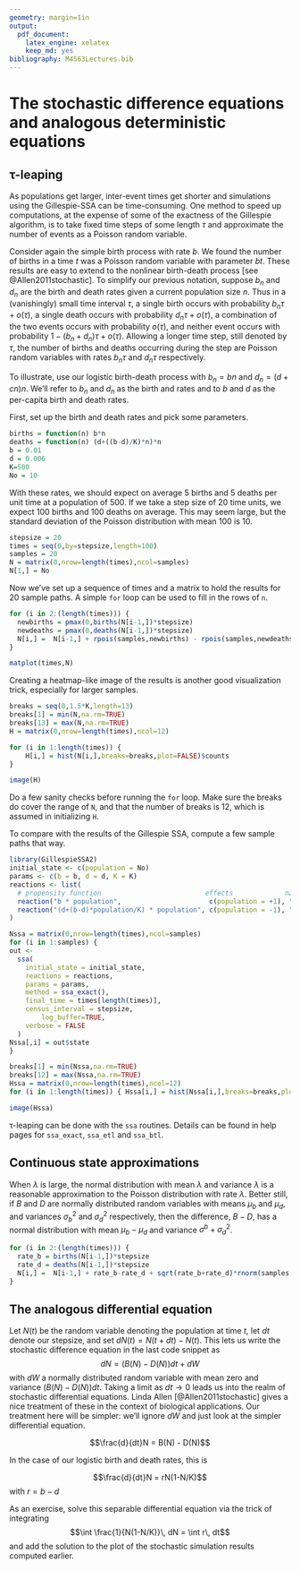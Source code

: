 ```yaml
---
geometry: margin=1in
output:
  pdf_document:
    latex_engine: xelatex
    keep_md: yes
bibliography: M4563Lectures.bib
---
```


# The stochastic difference equations and analogous deterministic equations

## τ-leaping

As populations get larger, inter-event times get shorter and simulations using the Gillespie-SSA can be time-consuming.  One method to speed up computations, at the expense of some of the exactness of the Gillespie algorithm, is to take fixed time steps of some length $\tau$ and approximate the number of events as a Poisson random variable.  

Consider again the simple birth process with rate $b$.  We found the number of births in a time $t$ was a Poisson random variable with parameter $bt$.  These results are easy to extend to the nonlinear birth-death process [see @Allen2011stochastic].  To simplify our previous notation, suppose $b_n$ and $d_n$ are the birth and death rates given a current population size $n$.  Thus in a (vanishingly) small time interval $\tau$, a single birth occurs with probability $b_n\tau + o(\tau)$, a single death occurs with probability $d_n\tau + o(\tau)$, a combination of the two events occurs with probability $o(\tau)$, and neither event occurs with probability $1 - (b_n + d_n)\tau + o(\tau)$.  Allowing a longer time step, still denoted by $\tau$, the number of births and deaths occurring during the step are Poisson random variables with rates $b_n\tau$ and $d_n\tau$ respectively.  

To illustrate, use our logistic birth-death process with $b_n = bn$ and $d_n = (d+cn)n$.  We'll refer to $b_n$ and $d_n$ as the birth and rates and to $b$ and $d$ as the per-capita birth and death rates. 

First,  set up the birth and death rates and pick some parameters.

```r
births = function(n) b*n
deaths = function(n) (d+((b-d)/K)*n)*n
b = 0.01
d = 0.006
K=500
No = 10
```

With these rates, we should expect on average 5 births and 5 deaths per unit time at a population of 500.  If we take a step size of 20 time units, we expect 100 births and 100 deaths on average. This may seem large,  but the standard deviation of the Poisson distribution with mean 100 is 10.

```r
stepsize = 20
times = seq(0,by=stepsize,length=100)
samples = 20
N = matrix(0,nrow=length(times),ncol=samples)
N[1,] = No
```

Now we've set up a sequence of times and a matrix to hold the results for 20 sample paths.  A simple `for` loop can be used to fill in the rows of `n`.

```r
for (i in 2:(length(times))) {
  newbirths = pmax(0,births(N[i-1,])*stepsize)
  newdeaths = pmax(0,deaths(N[i-1,])*stepsize)
  N[i,] =  N[i-1,] + rpois(samples,newbirths) - rpois(samples,newdeaths)
}

matplot(times,N)
```

Creating a heatmap-like image of the results is another good visualization trick, especially for larger samples.

```r
breaks = seq(0,1.5*K,length=13)
breaks[1] = min(N,na.rm=TRUE)
breaks[13] = max(N,na.rm=TRUE)
H = matrix(0,nrow=length(times),ncol=12)

for (i in 1:length(times)) { 
	H[i,] = hist(N[i,],breaks=breaks,plot=FALSE)$counts 
}

image(H)
```
Do a few sanity checks before running the `for` loop.  Make sure the breaks do cover the range of `N`, and that the number of breaks is 12, which is assumed in initializing `H`.

To compare with the results of the Gillespie SSA, compute a few sample paths that way.

```r
library(GillespieSSA2)
initial_state <- c(population = No)
params <- c(b = b, d = d, K = K)
reactions <- list(
  # propensity function                          effects             name for reaction
  reaction("b * population",                      c(population = +1), "birth"),
  reaction("(d+(b-d)*population/K) * population", c(population = -1), "death")
)

Nssa = matrix(0,nrow=length(times),ncol=samples)
for (i in 1:samples) {
out <-
  ssa(
    initial_state = initial_state,
    reactions = reactions,
    params = params,
    method = ssa_exact(),
    final_time = times[length(times)],
    census_interval = stepsize,
		log_buffer=TRUE,
    verbose = FALSE
  )
Nssa[,i] = out$state
}

breaks[1] = min(Nssa,na.rm=TRUE)
breaks[12] = max(Nssa,na.rm=TRUE)
Hssa = matrix(0,nrow=length(times),ncol=12)
for (i in 1:length(times)) { Hssa[i,] = hist(Nssa[i,],breaks=breaks,plot=FALSE)$counts }

image(Hssa)

```

τ-leaping can be done with the `ssa` routines.  Details can be found in help pages for `ssa_exact`, `ssa_etl` and `ssa_btl`.

## Continuous state approximations

When $\lambda$ is large, the normal distribution with mean $\lambda$ and variance $\lambda$ is a reasonable approximation to the Poisson distribution with rate $\lambda$.  Better still, if $B$ and $D$ are normally distributed random variables with means $\mu_b$ and $\mu_d$, and variances $\sigma_b^2$ and $\sigma_d^2$ respectively,  then the difference, $B-D$, has a normal distribution with mean $\mu_b-\mu_d$ and variance $\sigma^b+\sigma^2_d$.

```r
for (i in 2:(length(times))) {
  rate_b = births(N[i-1,])*stepsize
  rate_d = deaths(N[i-1,])*stepsize
  N[i,] =  N[i-1,] + rate_b-rate_d + sqrt(rate_b+rate_d)*rnorm(samples,0,1)
}
```

## The analogous differential equation

Let $N(t)$ be the random variable denoting the population at time $t$, let $dt$ denote our stepsize, and set $dN(t) = N(t+dt) - N(t)$.  This lets us write the stochastic difference equation in the last code snippet as
$$ dN = (B(N)-D(N))dt + dW$$
with $dW$ a normally distributed random variable with mean zero and variance $(B(N)-D(N))dt$.  Taking a limit as $dt\to0$ leads us into the realm of stochastic differential equations.  Linda Allen [@Allen2011stochastic] gives a nice treatment of these in the context of biological applications.  Our treatment here will be simpler:  we'll ignore $dW$ and just look at the simpler differential equation.

$$\frac{d}{dt}N = B(N) - D(N)$$

In the case of our logistic birth and death rates, this is 

$$\frac{d}{dt}N = rN(1-N/K)$$
with $r = b-d$

As an exercise, solve this separable differential equation via the trick of integrating
$$\int \frac{1}{N(1-N/K)}\, dN = \int r\, dt$$
and add the solution to the plot of the stochastic simulation results computed earlier.

